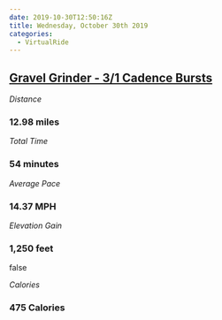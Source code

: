 ```yaml
---
date: 2019-10-30T12:50:16Z
title: Wednesday, October 30th 2019
categories:
  - VirtualRide
---
```

## [Gravel Grinder - 3/1 Cadence Bursts](https://www.strava.com/activities/2828532754)

_Distance_

### 12.98 miles

_Total Time_

### 54 minutes

_Average Pace_

### 14.37 MPH

_Elevation Gain_

### 1,250 feet

false

_Calories_

### 475 Calories